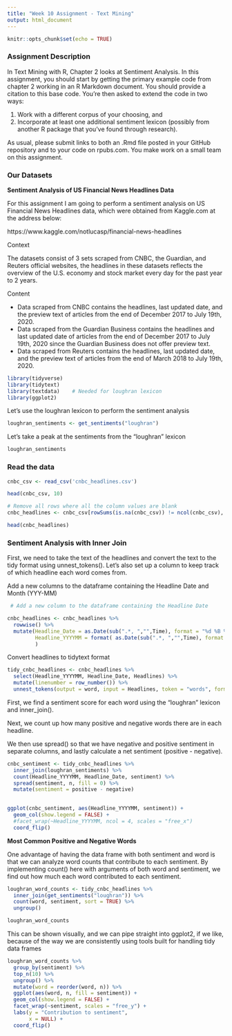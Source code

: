 ---
title: "Week 10 Assignment - Text Mining"
output: html_document
---

```{r setup, include=FALSE}
knitr::opts_chunk$set(echo = TRUE)
```


### Assignment Description

In Text Mining with R, Chapter 2 looks at Sentiment Analysis.  In this assignment, you should start by getting the primary example code from chapter 2 working in an R Markdown document.  You should provide a citation to this base code.  You’re then asked to extend the code in two ways:

1) Work with a different corpus of your choosing, and
2) Incorporate at least one additional sentiment lexicon (possibly from another R package that you’ve found through research).

As usual, please submit links to both an .Rmd file posted in your GitHub repository and to your code on rpubs.com.  You make work on a small team on this assignment.


### Our Datasets


**Sentiment Analysis of US Financial News Headlines Data**

For this assignment I am going to perform a sentiment analysis on US Financial News Headlines data, which were obtained from Kaggle.com at the address below:

https://www.kaggle.com/notlucasp/financial-news-headlines

Context

The datasets consist of 3 sets scraped from CNBC, the Guardian, and Reuters official websites, the headlines in these datasets reflects the overview of the U.S. economy and stock market every day for the past year to 2 years.

Content

* Data scraped from CNBC contains the headlines, last updated date, and the preview text of articles from the end of December 2017 to July 19th, 2020.
* Data scraped from the Guardian Business contains the headlines and last updated date of articles from the end of December 2017 to July 19th, 2020 since the Guardian Business does not offer preview text.
* Data scraped from Reuters contains the headlines, last updated date, and the preview text of articles from the end of March 2018 to July 19th, 2020.



```{r, message=FALSE, warning=FALSE}
library(tidyverse)
library(tidytext)
library(textdata)    # Needed for loughran lexicon
library(ggplot2)
```

Let's use the loughran lexicon to perform the sentiment analysis

```{r, message=FALSE}
loughran_sentiments <- get_sentiments("loughran")

```


Let's take a peak at the sentiments from the "loughran" lexicon

```{r, message=FALSE}
loughran_sentiments 
```


### Read the data
```{r, message=FALSE}
cnbc_csv <- read_csv('cnbc_headlines.csv')

head(cnbc_csv, 10)

```


```{r, message=FALSE}

# Remove all rows where all the column values are blank
cnbc_headlines <- cnbc_csv[rowSums(is.na(cnbc_csv)) != ncol(cnbc_csv), ]

head(cnbc_headlines)

```



### Sentiment Analysis with Inner Join


First, we need to take the text of the headlines and convert the text to the tidy format using unnest_tokens(). Let’s also set up a column to keep track of which headline each word comes from.


Add a new columns to the dataframe containing the Headline Date and Month (YYY-MM)

```{r, message=FALSE}
 # Add a new column to the dataframe containing the Headline Date

cnbc_headlines <- cnbc_headlines %>%
  rowwise() %>%
  mutate(Headline_Date = as.Date(sub(".*, ","",Time), format = "%d %B %Y"),
         Headline_YYYYMM = format( as.Date(sub(".*, ","",Time), format = "%d %B %Y"), "%Y-%m")
         )

```


Convert headlines to tidytext format


```{r}

tidy_cnbc_headlines <- cnbc_headlines %>%
  select(Headline_YYYYMM, Headline_Date, Headlines) %>%
  mutate(linenumber = row_number()) %>%
  unnest_tokens(output = word, input = Headlines, token = "words", format = "text", to_lower = TRUE)
```


First, we find a sentiment score for each word using the "loughran" lexicon and inner_join().

Next, we count up how many positive and negative words there are in each headline.

We then use spread() so that we have negative and positive sentiment in separate columns, and lastly calculate a net sentiment (positive - negative).


```{r, message=FALSE}
cnbc_sentiment <- tidy_cnbc_headlines %>%
  inner_join(loughran_sentiments) %>%
  count(Headline_YYYYMM, Headline_Date, sentiment) %>%
  spread(sentiment, n, fill = 0) %>%
  mutate(sentiment = positive - negative)
  
```


```{r}

ggplot(cnbc_sentiment, aes(Headline_YYYYMM, sentiment)) +
  geom_col(show.legend = FALSE) +
  #facet_wrap(~Headline_YYYYMM, ncol = 4, scales = "free_x")
  coord_flip()

```

**Most Common Positive and Negative Words**

One advantage of having the data frame with both sentiment and word is that we can analyze word counts that contribute to each sentiment. By implementing count() here with arguments of both word and sentiment, we find out how much each word contributed to each sentiment.


```{r, message=FALSE}

loughran_word_counts <- tidy_cnbc_headlines %>%
  inner_join(get_sentiments("loughran")) %>%
  count(word, sentiment, sort = TRUE) %>%
  ungroup()

loughran_word_counts
```


This can be shown visually, and we can pipe straight into ggplot2, if we like, because of the way we are consistently using tools built for handling tidy data frames


```{r, message=FALSE}

loughran_word_counts %>%
  group_by(sentiment) %>%
  top_n(10) %>%
  ungroup() %>%
  mutate(word = reorder(word, n)) %>%
  ggplot(aes(word, n, fill = sentiment)) +
  geom_col(show.legend = FALSE) +
  facet_wrap(~sentiment, scales = "free_y") +
  labs(y = "Contribution to sentiment",
       x = NULL) +
  coord_flip()

```





